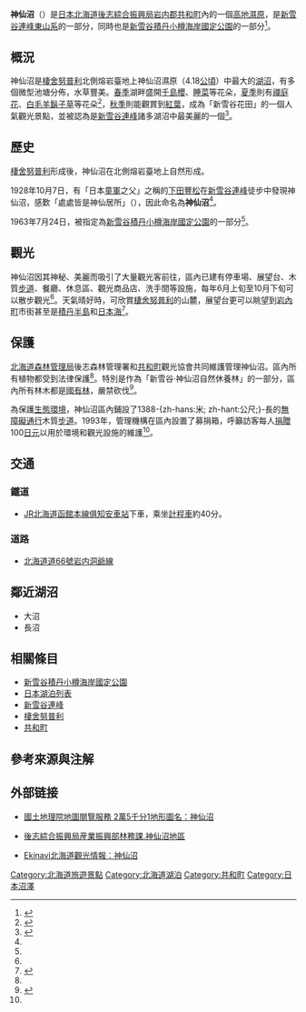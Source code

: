 {{Infobox_lake
 |湖泊名稱 = 神仙沼
 |湖泊照片 = 神仙沼.jpg
 |湖泊照片標題 = 神仙沼湖畔
 |測深圖 =
 |測深圖標題 =
 |湖泊所在地 = {{JPN}}[[北海道|北海道]][[岩内郡|岩内郡]][[共和町|共和町]]
 |座標 = {{coord|42|54|15|N|140|35|34|E|display=inline,title|scale:1200000_type:Lake}}
 |湖泊類別 = [[淡水湖|淡水湖]]
 |流入 = 
 |流出 = 
 |集水區面積 = 
 |正常滿水位標高 = 765-{zh-hans:米; zh-hant:公尺;}-
 |集水區國家 = {{JPN}}
 |湖泊長度 = 
 |湖泊闊度 = 
 |湖泊面積 = 0.0119[[平方公里|平方公里]]
 |平均深度 = 約1.3-{zh-hans:米; zh-hant:公尺;}-
 |最深深度 = 2-{zh-hans:米; zh-hant:公尺;}-
 |水體體積 = 
 |湖水停留時間 =
 |湖岸線長度 = 0.5公里
 |海拔高度 = 762-{zh-hans:米; zh-hant:公尺;}-
 |湖中島嶼 = 無
 |湖邊城鎮 = [[共和町|共和町]]、[[岩內町|岩內町]]、[[俱知安町|俱知安町]]、[[新雪谷町|新雪谷町]]、[[蘭越町|蘭越町]]
}}
{{Location map
 |Japan Hokkaido
 |label=神仙沼
 |lat=42.904
 |long=140.593
 |position=right
 |width=300
 |float=right
 |background=#FFFFDD
 |caption=神仙沼在[[北海道|北海道]]的位置
 }}
{{Japanese|japanese=神仙沼|kana=しんせんぬま|romaji=Shinsen-numa}}

'''神仙沼'''（{{Jpn|j=神仙沼|hg=しんせんぬま|rm=Shinsen-numa}}）是[[日本|日本]][[北海道|北海道]][[後志綜合振興局|後志綜合振興局]][[岩内郡|岩内郡]][[共和町|共和町]]內的一個[[濕地|高地濕原]]，是[[新雪谷連峰|新雪谷連峰東山系]]的一部分，同時也是[[二世古積丹小樽海岸國定公園|新雪谷積丹小樽海岸國定公園]]的一部分<ref name = "kokutekoen">{{Cite web |url = http://www.pref.hokkaido.lg.jp/ks/skn/environ/parks/niseko.htm |title = ニセコ積丹小樽海岸国定公園 |author = 北海道庁環境生活部 |language = ja |accessdate = 2014-04-11 |archive-date = 2013-10-30 |archive-url = https://web.archive.org/web/20131030224944/http://www.pref.hokkaido.lg.jp/ks/skn/environ/parks/niseko.htm |dead-url = no }}</ref>。

== 概況 ==

神仙沼是[[棲舍努普利|棲舍努普利]]北側熔岩臺地上神仙沼濕原（4.18[[公頃|公頃]]）中最大的[[湖|湖沼]]，有多個微型池塘分佈，水草豐美。[[春季|春季]]湖畔盛開[[千島櫻|千島櫻]]、[[睡菜|睡菜]]等花朵，[[夏季|夏季]]則有[[禪庭花|禪庭花]]、[[白毛羊鬍子草|白毛羊鬍子草]]等花朵<ref name = "shinsennumazone">{{Cite web |url = http://www.shiribeshi.pref.hokkaido.lg.jp/ss/rnm/shinsennumazone.htm |title = 神仙沼ゾーン |author = 後志総合振興局産業振興部林務課 |language = ja |accessdate = 2014-04-11 |archive-date = 2016-10-09 |archive-url = https://web.archive.org/web/20161009171405/http://www.shiribeshi.pref.hokkaido.lg.jp/ss/rnm/shinsennumazone.htm |dead-url = no }}</ref>，[[秋季|秋季]]則能觀賞到[[紅葉|紅葉]]，成為「新雪谷花田」的一個人氣觀光景點，並被認為是[[新雪谷連峰|新雪谷連峰]]諸多湖沼中最美麗的一個<ref name = "multiple"> {{Cite book | author = 大木隆志 | title = 北海道 湖沼と湿原 水辺の散歩道 | location = 札幌 | publisher = 北海道新聞社 | date = 2000-03 | ISBN = 978-4894530690 | accessdate = 2014-04-11 | language = ja }} </ref>。

== 歷史 ==

[[棲舍努普利|棲舍努普利]]形成後，神仙沼在北側熔岩臺地上自然形成。

1928年10月7日，有「日本[[童軍|童軍]]之父」之稱的[[下田豐松|下田豐松]]在[[新雪谷連峰|新雪谷連峰]]徒步中發現神仙沼，感歎「處處皆是神仙居所」（{{lang|ja|皆が神、仙人の住みたまう所}}），因此命名為'''神仙沼'''<ref name = "multiple"></ref>。

1963年7月24日，被指定為[[二世古積丹小樽海岸國定公園|新雪谷積丹小樽海岸國定公園]]的一部分<ref name = "kokutekoen"></ref>。

== 觀光 ==

神仙沼因其神秘、美麗而吸引了大量觀光客前往，區內已建有停車場、展望台、木質[[步道|步道]]、餐廳、休息區、觀光商品店、洗手間等設施，每年6月上旬至10月下旬可以散步觀光<ref name = "shinsennumazone"></ref>。天氣晴好時，可欣賞[[棲舍努普利|棲舍努普利]]的山麓，展望台更可以眺望到[[岩內町|岩內町]]市街甚至是[[積丹半島|積丹半島]]和[[日本海|日本海]]<ref name = "ekinavi">{{Cite web |url = http://www.ekinavi-net.jp/hokkaido/shiribeshi/sights/shinsennuma.html |title = 神仙沼 |author = Ekinavi |language = ja |date = 2007-04-20 |accessdate = 2014-04-11 |archive-url = https://web.archive.org/web/20140413124941/http://www.ekinavi-net.jp/hokkaido/shiribeshi/sights/shinsennuma.html |archive-date = 2014-04-13 |dead-url = yes }}</ref>。

== 保護 ==

[[北海道森林管理局|北海道森林管理局]]後志森林管理署和[[共和町|共和町]]觀光協會共同維護管理神仙沼。區內所有植物都受到法律保護<ref name = "shinsennumazone"></ref>。特別是作為「新雪谷·神仙沼自然休養林」的一部分，區內所有林木都是[[國有林|國有林]]，嚴禁砍伐<ref>{{Cite web |url = http://www.rinya.maff.go.jp/hokkaido/policy/system/rekumori/sizen_kyuuyourin/niseko_sinsennuma/index.html |title = ニセコ・神仙沼（しんせんぬま）自然休養林 |author = 北海道森林管理局 |language = ja |accessdate = 2014-04-11 |archive-date = 2020-12-02 |archive-url = https://web.archive.org/web/20201202104504/https://www.rinya.maff.go.jp/hokkaido/policy/system/rekumori/sizen_kyuuyourin/niseko_sinsennuma/index.html |dead-url = no }}</ref>。

為保護[[生態環境|生態環境]]，神仙沼區內鋪設了1388-{zh-hans:米; zh-hant:公尺;}-長的[[無障礙環境|無障礙通行]]木質[[步道|步道]]。1993年，管理機構在區內設置了募捐箱，呼籲訪客每人[[捐贈|捐贈]]100[[日元|日元]]以用於環境和觀光設施的維護<ref name = "ekinavi"></ref>。

== 交通 ==
=== 鐵道 ===
* [[北海道旅客鐵道|JR北海道]][[函館本線|函館本線]][[俱知安車站|俱知安車站]]下車，乘坐[[計程車|計程車]]約40分。

=== 道路 ===
* [[北海道道66號岩内洞爺線|北海道道66號岩内洞爺線]]

== 鄰近湖沼==
* 大沼
* 長沼

== 相關條目 ==
* [[二世古積丹小樽海岸國定公園|新雪谷積丹小樽海岸國定公園]]
* [[日本湖泊列表|日本湖泊列表]]
* [[新雪谷連峰|新雪谷連峰]]
* [[棲舍努普利|棲舍努普利]]
* [[共和町|共和町]]

== 參考來源與注解 ==
<references />

== 外部链接 ==
* {{ja}} [http://watchizu.gsi.go.jp/watchizu.html?longitude=140.592782&latitude=42.904249 國土地理院地圖閱覽服務 2萬5千分1地形圖名：神仙沼] {{Wayback|url=http://watchizu.gsi.go.jp/watchizu.html?longitude=140.592782&latitude=42.904249 |date=20140413140539 }}
* {{ja}} [http://www.shiribeshi.pref.hokkaido.lg.jp/ss/rnm/shinsennumazone.htm 後志綜合振興局産業振興部林務課.神仙沼地區] {{Wayback|url=http://www.shiribeshi.pref.hokkaido.lg.jp/ss/rnm/shinsennumazone.htm |date=20161009171405 }}
* {{en}}{{ja}} [https://web.archive.org/web/20140413124941/http://www.ekinavi-net.jp/hokkaido/shiribeshi/sights/shinsennuma.html Ekinavi北海道觀光情報：神仙沼]

{{日本湖泊}}
{{DEFAULTSORT:Shinsen}}
[[Category:北海道旅遊景點|Category:北海道旅遊景點]]
[[Category:北海道湖泊|Category:北海道湖泊]]
[[Category:共和町|Category:共和町]]
[[Category:日本沼澤|Category:日本沼澤]]